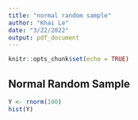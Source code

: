 ```yaml
---
title: "normal random sample"
author: "Khai Le"
date: "3/22/2022"
output: pdf_document
---
```


```r
knitr::opts_chunk$set(echo = TRUE)
```

## Normal Random Sample
```r
Y <- rnorm(100)
hist(Y)
```